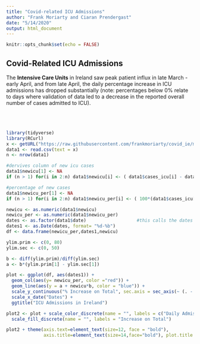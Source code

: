 ```yaml
---
title: "Covid-related ICU Admissions"
author: "Frank Moriarty and Ciaran Prendergast"
date: "5/14/2020"
output: html_document
---
```


```r
knitr::opts_chunk$set(echo = FALSE)
```

## Covid-Related ICU Admissions

The **Intensive Care Units** in Ireland saw peak patient influx in late March - early April, and from late April, the daily percentage increase in ICU admissions has dropped substantially (note: percentages below 0% relate to days where validation of data led to a decrease in the reported overall number of cases admitted to ICU).
<br><br><br><br>
```r
library(tidyverse)
library(RCurl)
x <- getURL("https://raw.githubusercontent.com/frankmoriarty/covid_ie/master/doh_covid_ie_cases_analysis.csv")
data1 <- read.csv(text = x)
n <- nrow(data1)

#dervives column of new icu cases
data1$newicu[1] <- NA
if (n > 1) for(i in 2:n) data1$newicu[i] <- ( data1$cases_icu[i] - data1$cases_icu[i-1] )

#percentage of new cases
data1$newicu_per[1] <- NA
if (n > 1) for(i in 2:n) data1$newicu_per[i] <- ( 100*(data1$cases_icu[i] - data1$cases_icu[i-1])/data1$cases_icu[i-1] )

newicu <- as.numeric(data1$newicu)
newicu_per <- as.numeric(data1$newicu_per)
dates <- as.factor(data1$date)                   #this calls the dates
dates1 <- as.Date(dates, format= "%d-%b")
df <- data.frame(newicu_per,dates1,newicu)

ylim.prim <- c(0, 80)   
ylim.sec <- c(0, 50)

b <- diff(ylim.prim)/diff(ylim.sec)
a <- b*(ylim.prim[1] - ylim.sec[1])

plot <- ggplot(df, aes(dates1)) +
  geom_col(aes(y= newicu_per, color ="red")) +
  geom_line(aes(y = a + newicu*b, color = "blue")) +
  scale_y_continuous("% Increase on Total", sec.axis = sec_axis(~ (. - a)/b, name = "Daily Admissions")) +
  scale_x_date("Dates") +
  ggtitle("ICU Admissions in Ireland")

plot2 <- plot + scale_color_discrete(name = "", labels = c("Daily Admissions", "% Increase on Total")) +
  scale_fill_discrete(name = "", labels = "Increase on Total")

plot2 + theme(axis.text=element_text(size=12, face = "bold"),
              axis.title=element_text(size=14,face="bold"), plot.title = element_text(size=16, face = "bold"))


```
